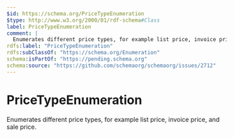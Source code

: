 ```yaml
---
$id: https://schema.org/PriceTypeEnumeration
$type: http://www.w3.org/2000/01/rdf-schema#Class
label: PriceTypeEnumeration
comment: |
  Enumerates different price types, for example list price, invoice price, and sale price.
rdfs:label: "PriceTypeEnumeration"
rdfs:subClassOf: "https://schema.org/Enumeration"
schema:isPartOf: "https://pending.schema.org"
schema:source: "https://github.com/schemaorg/schemaorg/issues/2712"
---
```


# PriceTypeEnumeration

Enumerates different price types, for example list price, invoice price, and sale price.

